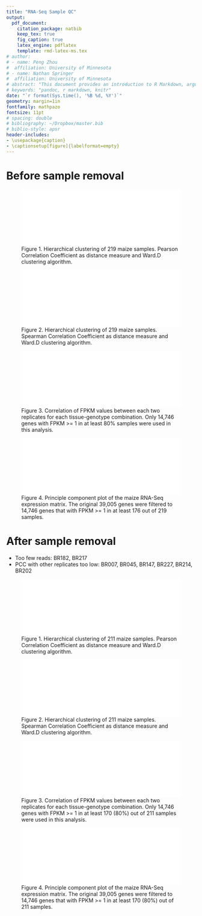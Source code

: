 ```yaml
---
title: "RNA-Seq Sample QC"
output: 
  pdf_document:
    citation_package: natbib
    keep_tex: true
    fig_caption: true
    latex_engine: pdflatex
    template: rmd-latex-ms.tex
# author:
# - name: Peng Zhou
#  affiliation: University of Minnesota
# - name: Nathan Springer
#  affiliation: University of Minnesota
# abstract: "This document provides an introduction to R Markdown, argues for its..."
# keywords: "pandoc, r markdown, knitr"
date: "`r format(Sys.time(), '%B %d, %Y')`"
geometry: margin=1in
fontfamily: mathpazo
fontsize: 11pt
# spacing: double
# bibliography: ~/Dropbox/master.bib
# biblio-style: apsr
header-includes:
- \usepackage{caption}
- \captionsetup[figure]{labelformat=empty}
---
```

\pagenumbering{gobble}

# Before sample removal
\pagebreak

![Figure 1. Hierarchical clustering of 219 maize samples. Pearson Correlation Coefficient as distance measure and Ward.D clustering algorithm.]($data/misc2/briggs/41.qc/raw/01.hc.pearson.ward.D.pdf){width=100%}

![Figure 2. Hierarchical clustering of 219 maize samples. Spearman Correlation Coefficient as distance measure and Ward.D clustering algorithm.]($data/misc2/briggs/41.qc/raw/01.hc.spearman.ward.D.pdf){width=100%}

![Figure 3. Correlation of FPKM values between each two replicates for each tissue-genotype combination. Only 14,746 genes with FPKM >= 1 in at least 80% samples were used in this analysis.]($data/misc2/briggs/41.qc/raw/06.fpkm.cor.pdf){width=100%}

![Figure 4. Principle component plot of the maize RNA-Seq expression matrix. The original 39,005 genes were filtered to 14,746 genes that with FPKM >= 1 in at least 176 out of 219 samples.]($data/misc2/briggs/41.qc/raw/01.sample.pca.pdf){width=100%}

\pagebreak
# After sample removal
* Too few reads: BR182, BR217
* PCC with other replicates too low: BR007, BR045, BR147, BR227, BR214, BR202
\pagebreak



![Figure 1. Hierarchical clustering of 211 maize samples. Pearson Correlation Coefficient as distance measure and Ward.D clustering algorithm.]($data/misc2/briggs/41.qc/01.hc.pearson.ward.D.pdf){width=100%}

![Figure 2. Hierarchical clustering of 211 maize samples. Spearman Correlation Coefficient as distance measure and Ward.D clustering algorithm.]($data/misc2/briggs/41.qc/01.hc.spearman.ward.D.pdf){width=100%}

![Figure 3. Correlation of FPKM values between each two replicates for each tissue-genotype combination. Only 14,746 genes with FPKM >= 1 in at least 170 (80%) out of 211 samples were used in this analysis.]($data/misc2/briggs/41.qc/06.fpkm.cor.pdf){width=100%}

![Figure 4. Principle component plot of the maize RNA-Seq expression matrix. The original 39,005 genes were filtered to 14,746 genes that with FPKM >= 1 in at least 170 (80%) out of 211 samples.]($data/misc2/briggs/41.qc/01.sample.pca.pdf){width=100%}

<!--
require(rmarkdown) 
rmarkdown::render("/home/springer/zhoux379/git/luffy/rmd/sampleQC1.Rmd")
file.copy("/home/springer/zhoux379/git/luffy/rmd/sampleQC1.pdf", "/home/springer/zhoux379/git/orionzhou.github.io/docs", overwrite = T)
-->
